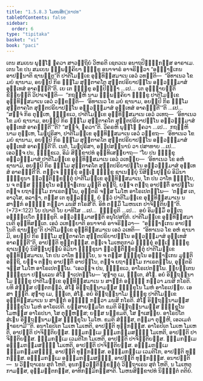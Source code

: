 ```yaml
---
title: "1.5.8.3 ໂມຫນສິກ຺ຂາປທ"
tableOfContents: false
sidebar:
  order: 6
type: "tipitaka"
basket: "vi"
book: "paci"
---
```



<DynamicBreadcrumb />

<Division number="443" book="paci">

<Paragraph number="1329" book="paci">
ເຕນ ສມເຍນ ພຸທ຺ໂຘ ຠຄວາ ສາວຕ຺ຖິຍໍ ວິຫຣຕິ ເຊຕວເນ ອນາຖປິຓ຺ຑິກສ຺ສ ອາຣາເມ. ເຕນ ໂຂ ປນ ສມເຍນ ຉພ຺ພຄ຺ຄິຍາ ຠິກ຺ຂູ ອນາຈາຣໍ ອາຈຣິຕ຺ວາ “ອຎ຺ຎາຓເກນ ອາປນ຺ນາຕິ ຊານນ຺ຕູ”ຕິ ປາຕິໂມກ຺ເຂ ອຸທ຺ທິສ຺ສມາເນ ເອວໍ ວທນ຺ຕິ—  “ອິທາເນວ ໂຂ ມຍໍ ຊານາມ, ອຍມ຺ປິ ກິຣ ຘມ຺ໂມ ສຸຕ຺ຕາຄໂຕ ສຸຕ຺ຕປຣິຍາປນ຺ໂນ ອນ຺ວທ຺ຘມາສໍ ອຸທ຺ເທສໍ ອາຄຈ຺ຉຕີ”ຕິ.
</Paragraph>

<Paragraph number="1330" book="paci">
ເຍ ເຕ ຠິກ຺ຂູ ອປ຺ປິຈ຺ຉາ …ເປ…  ເຕ ອຸຊ຺ຌາຍນ຺ຕິ ຂິຍ຺ຍນ຺ຕິ ວິປາເຈນ຺ຕິ—  “ກຖຎ຺ຫິ ນາມ ຉພ຺ພຄ຺ຄິຍາ ຠິກ຺ຂູ ປາຕິໂມກ຺ເຂ ອຸທ຺ທິສ຺ສມາເນ ເອວໍ ວກ຺ຂນ຺ຕິ—  ‘ອິທາເນວ ໂຂ ມຍໍ ຊານາມ, ອຍມ຺ປິ ກິຣ ຘມ຺ໂມ ສຸຕ຺ຕາຄໂຕ ສຸຕ຺ຕປຣິຍາປນ຺ໂນ ອນ຺ວທ຺ຘມາສໍ ອຸທ຺ເທສໍ ອາຄຈ຺ຉຕີ’”ຕິ …ເປ…  “ສຈ຺ຈໍ ກິຣ ຕຸມ຺ເຫ, ຠິກ຺ຂເວ, ປາຕິໂມກ຺ເຂ ອຸທ຺ທິສ຺ສມາເນ ເອວໍ ວເທຖ—  ‘ອິທາເນວ ໂຂ ມຍໍ ຊານາມ, ອຍມ຺ປິ ກິຣ ຘມ຺ໂມ ສຸຕ຺ຕາຄໂຕ ສຸຕ຺ຕປຣິຍາປນ຺ໂນ ອນ຺ວທ຺ຘມາສໍ ອຸທ຺ເທສໍ ອາຄຈ຺ຉຕີ’”ຕິ? “ສຈ຺ຈໍ, ຠຄວາ”ຕິ. ວິຄຣຫິ ພຸທ຺ໂຘ ຠຄວາ …ເປ…  ກຖຎ຺ຫິ ນາມ ຕຸມ຺ເຫ, ໂມຆປຸຣິສາ, ປາຕິໂມກ຺ເຂ ອຸທ຺ທິສ຺ສມາເນ ເອວໍ ວກ຺ຂຖ—  ‘ອິທາເນວ ໂຂ ມຍໍ ຊານາມ, ອຍມ຺ປິ ກິຣ ຘມ຺ໂມ ສຸຕ຺ຕາຄໂຕ ສຸຕ຺ຕປຣິຍາປນ຺ໂນ ອນ຺ວທ຺ຘມາສໍ ອຸທ຺ເທສໍ ອາຄຈ຺ຉຕີ’ຕິ. ເນຕໍ, ໂມຆປຸຣິສາ, ອປ຺ປສນ຺ນານໍ ວາ ປສາທາຍ …ເປ…  ເອວຎ຺ຈ ປນ, ຠິກ຺ຂເວ, ອິມໍ ສິກ຺ຂາປທໍ ອຸທ຺ທິເສຍ຺ຍາຖ—
</Paragraph>

</Division>
<Division number="444" book="paci">

<Paragraph number="1331" book="paci">
<Emphasis>“ໂຍ ປນ ຠິກ຺ຂຸ ອນ຺ວທ຺ຘມາສໍ ປາຕິໂມກ຺ເຂ ອຸທ຺ທິສ຺ສມາເນ ເອວໍ ວເທຍ຺ຍ—  ‘ອິທາເນວ ໂຂ ອຫໍ ຊານາມິ, ອຍມ຺ປິ ກິຣ ຘມ຺ໂມ ສຸຕ຺ຕາຄໂຕ ສຸຕ຺ຕປຣິຍາປນ຺ໂນ ອນ຺ວທ຺ຘມາສໍ ອຸທ຺ເທສໍ ອາຄຈ຺ຉຕີ’ຕິ. ຕຎ຺ເຈ ຠິກ຺ຂຸໍ ອຎ຺ເຎ ຠິກ຺ຂູ ຊາເນຍ຺ຍຸໍ ນິສິນ຺ນປຸພ຺ພໍ ອິມິນາ ຠິກ຺ຂຸນາ ທ຺ວຕ຺ຕິກ຺ຂຕ຺ຕຸໍ ປາຕິໂມກ຺ເຂ ອຸທ຺ທິສ຺ສມາເນ, ໂກ ປນ ວາໂທ ຠິຍ຺ໂຍ, ນ ຈ ຕສ຺ສ ຠິກ຺ຂຸໂນ ອຎ຺ຎາຓເກນ ມຸຕ຺ຕິ ອຕ຺ຖິ, ຍຎ຺ຈ ຕຕ຺ຖ ອາປຕ຺ຕິໍ ອາປນ຺ໂນ ຕຎ຺ຈ ຍຖາຘມ຺ໂມ ກາເຣຕພ຺ໂພ, ອຸຕ຺ຕຣິ ຈສ຺ສ ໂມໂຫ ອາໂຣເປຕພ຺ໂພ—  ‘ຕສ຺ສ ເຕ, ອາວຸໂສ, ອລາຠາ, ຕສ຺ສ ເຕ ທຸລ຺ລທ຺ຘໍ, ຍໍ ຕ຺ວໍ ປາຕິໂມກ຺ເຂ ອຸທ຺ທິສ຺ສມາເນ ນ ສາຘຸກໍ ອຏ຺ຐິໍ ກຕ຺ວາ ມນສິ ກໂຣສີ’ຕິ. ອິທໍ ຕສ຺ມິໍ ໂມຫນເກ ປາຈິຕ຺ຕິຍນ຺”</Emphasis>ຕິ. (*73*:<Emphasis>122</Emphasis>)
</Paragraph>

</Division>
<Division number="445" book="paci">

<Paragraph number="1332" book="paci">
<Emphasis>ໂຍ ປນາ</Emphasis>ຕິ ໂຍ ຍາທິໂສ …ເປ…  <Emphasis>ຠິກ຺ຂູ</Emphasis>ຕິ …ເປ…  ອຍໍ ອິມສ຺ມິໍ ອຕ຺ເຖ ອຘິປ຺ເປໂຕ ຠິກ຺ຂູຕິ.
</Paragraph>

<Paragraph number="1333" book="paci">
<Emphasis>ອນ຺ວທ຺ຘມາສນ຺</Emphasis>ຕິ ອນຸໂປສຖິກໍ.
</Paragraph>

<Paragraph number="1334" book="paci">
<Emphasis>ປາຕິໂມກ຺ເຂ ອຸທ຺ທິສ຺ສມາເນ</Emphasis>ຕິ ອຸທ຺ທິສນ຺ເຕ.
</Paragraph>

<Paragraph number="1335" book="paci">
<Emphasis>ເອວໍ ວເທຍ຺ຍາ</Emphasis>ຕິ ອນາຈາຣໍ ອາຈຣິຕ຺ວາ—  “ອຎ຺ຎາຓເກນ ອາປນ຺ໂນຕິ ຊານນ຺ຕູ”ຕິ ປາຕິໂມກ຺ເຂ ອຸທ຺ທິສ຺ສມາເນ ເອວໍ ວເທຕິ—  “ອິທາເນວ ໂຂ ອຫໍ ຊານາມິ, ອຍມ຺ປິ ກິຣ ຘມ຺ໂມ ສຸຕ຺ຕາຄໂຕ ສຸຕ຺ຕປຣິຍາປນ຺ໂນ ອນ຺ວທ຺ຘມາສໍ ອຸທ຺ເທສໍ ອາຄຈ຺ຉຕີ”ຕິ, ອາປຕ຺ຕິ ທຸກ຺ກຏສ຺ສ.
</Paragraph>

<Paragraph number="1336" book="paci">
ຕຎ຺ເຈ ໂມເຫຕຸກາມໍ ຠິກ຺ຂຸໍ ອຎ຺ເຎ ຠິກ຺ຂູ ຊາເນຍ຺ຍຸໍ ນິສິນ຺ນປຸພ຺ພໍ ອິມິນາ ຠິກ຺ຂຸນາ ທ຺ວຕ຺ຕິກ຺ຂຕ຺ຕຸໍ ປາຕິໂມກ຺ເຂ ອຸທ຺ທິສ຺ສມາເນ, ໂກ ປນ ວາໂທ ຠິຍ຺ໂຍ, ນ ຈ ຕສ຺ສ ຠິກ຺ຂຸໂນ ອຎ຺ຎາຓເກນ ມຸຕ຺ຕິ ອຕ຺ຖິ, ຍຎ຺ຈ ຕຕ຺ຖ ອາປຕ຺ຕິໍ ອາປນ຺ໂນ, ຕຎ຺ຈ ຍຖາຘມ຺ໂມ ກາເຣຕພ຺ໂພ, ອຸຕ຺ຕຣິ ຈສ຺ສ ໂມໂຫ ອາໂຣເປຕພ຺ໂພ. “ເອວຎ຺ຈ ປນ, ຠິກ຺ຂເວ, ອາໂຣເປຕພ຺ໂພ. ພ຺ຍຕ຺ເຕນ ຠິກ຺ຂຸນາ ປຏິພເລນ ສໍໂຆ ຎາເປຕພ຺ໂພ—
</Paragraph>

</Division>
<Division number="446" book="paci">

<Paragraph number="1337" book="paci">
‘ສຸຓາຕຸ ເມ, ຠນ຺ເຕ, ສໍໂຆ. ອຍໍ ອິຕ຺ຖນ຺ນາໂມ ຠິກ຺ຂຸ ປາຕິໂມກ຺ເຂ ອຸທ຺ທິສ຺ສມາເນ ນ ສາຘຸກໍ ອຏ຺ຐິໍ ກຕ຺ວາ ມນສິ ກໂຣຕິ. ຍທິ ສໍຆສ຺ສ ປຕ຺ຕກລ຺ລໍ, ສໍໂຆ ອິຕ຺ຖນ຺ນາມສ຺ສ ຠິກ຺ຂຸໂນ ໂມຫໍ ອາໂຣເປຍ຺ຍ. ເອສາ ຎຕ຺ຕິ.
</Paragraph>

<Paragraph number="1338" book="paci">
ສຸຓາຕຸ ເມ, ຠນ຺ເຕ, ສໍໂຆ. ອຍໍ ອິຕ຺ຖນ຺ນາໂມ ຠິກ຺ຂຸ ປາຕິໂມກ຺ເຂ ອຸທ຺ທິສ຺ສມາເນ ນ ສາຘຸກໍ ອຏ຺ຐິໍ ກຕ຺ວາ ມນສິ ກໂຣຕິ. ສໍໂຆ ອິຕ຺ຖນ຺ນາມສ຺ສ ຠິກ຺ຂຸໂນ ໂມຫໍ ອາໂຣເປຕິ. ຍສ຺ສາຍສ຺ມໂຕ ຂມຕິ ອິຕ຺ຖນ຺ນາມສ຺ສ ຠິກ຺ຂຸໂນ ໂມຫສ຺ສ ອາໂຣປນາ, ໂສ ຕຸຓ຺ຫສ຺ສ; ຍສ຺ສ ນກ຺ຂມຕິ, ໂສ ຠາເສຍ຺ຍ.
</Paragraph>

<Paragraph number="1339" book="paci">
ອາໂຣປິໂຕ ສໍເຆນ ອິຕ຺ຖນ຺ນາມສ຺ສ ຠິກ຺ຂຸໂນ ໂມໂຫ. ຂມຕິ ສໍຆສ຺ສ, ຕສ຺ມາ ຕຸຓ຺ຫີ, ເອວເມຕໍ ຘາຣຍາມີ’”ຕິ.
</Paragraph>

<Paragraph number="1340" book="paci">
ອນາໂຣປິເຕ ໂມເຫ ໂມເຫຕິ, ອາປຕ຺ຕິ ທຸກ຺ກຏສ຺ສ. ອາໂຣປິເຕ ໂມເຫ ໂມເຫຕິ, ອາປຕ຺ຕິ ປາຈິຕ຺ຕິຍສ຺ສ.
</Paragraph>

</Division>
<Division number="447" book="paci">

<Paragraph number="1341" book="paci">
ຘມ຺ມກມ຺ເມ ຘມ຺ມກມ຺ມສຎ຺ຎີ ໂມເຫຕິ, ອາປຕ຺ຕິ ປາຈິຕ຺ຕິຍສ຺ສ. ຘມ຺ມກມ຺ເມ ເວມຕິໂກ ໂມເຫຕິ, ອາປຕ຺ຕິ ປາຈິຕ຺ຕິຍສ຺ສ. ຘມ຺ມກມ຺ເມ ອຘມ຺ມກມ຺ມສຎ຺ຎີ ໂມເຫຕິ, ອາປຕ຺ຕິ ປາຈິຕ຺ຕິຍສ຺ສ.
</Paragraph>

<Paragraph number="1342" book="paci">
ອຘມ຺ມກມ຺ເມ ຘມ຺ມກມ຺ມສຎ຺ຎີ, ອາປຕ຺ຕິ ທຸກ຺ກຏສ຺ສ. ອຘມ຺ມກມ຺ເມ ເວມຕິໂກ, ອາປຕ຺ຕິ ທຸກ຺ກຏສ຺ສ. ອຘມ຺ມກມ຺ເມ ອຘມ຺ມກມ຺ມສຎ຺ຎີ, ອາປຕ຺ຕິ ທຸກ຺ກຏສ຺ສ.
</Paragraph>

</Division>
<Division number="448" book="paci">

<Paragraph number="1343" book="paci">
ອນາປຕ຺ຕິ—  ນ ວິຕ຺ຖາເຣນ ສຸຕໍ ໂຫຕິ, ອູນກທ຺ວຕ຺ຕິກ຺ຂຕ຺ຕຸໍ ວິຕ຺ຖາເຣນ ສຸຕໍ ໂຫຕິ, ນ ໂມເຫຕຸກາມສ຺ສ, ອຸມ຺ມຕ຺ຕກສ຺ສ, ອາທິກມ຺ມິກສ຺ສາຕິ.

</Paragraph>
</Division>

<Paragraph number="1344" type="center" book="paci">
ໂມຫນສິກ຺ຂາປທໍ ນິຏ຺ຐິຕໍ ຕຕິຍໍ.
</Paragraph>